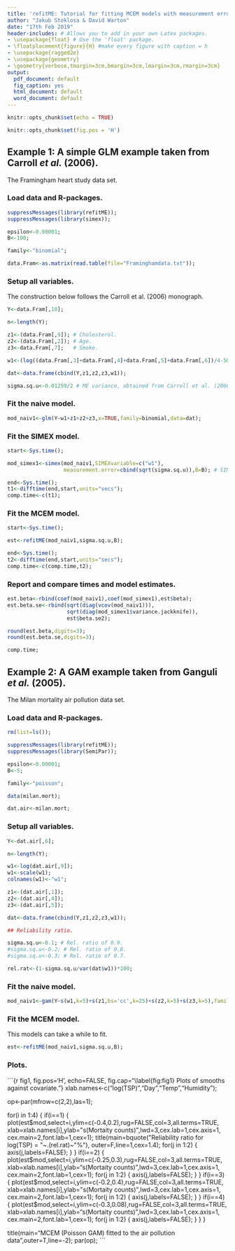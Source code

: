 ```yaml
---
title: 'refitME: Tutorial for fitting MCEM models with measurement error in covariates'
author: "Jakub Stoklosa & David Warton"
date: "17th Feb 2019"
header-includes: # Allows you to add in your own Latex packages.
- \usepackage{float} # Use the 'float' package.
- \floatplacement{figure}{H} #make every figure with caption = h
- \usepackage{ragged2e}
- \usepackage{geometry}
- \geometry{verbose,tmargin=3cm,bmargin=3cm,lmargin=3cm,rmargin=3cm}
output:
  pdf_document: default
  fig_caption: yes
  html_document: default
  word_document: default
---
```


```r
knitr::opts_chunk$set(echo = TRUE)
```

```r
knitr::opts_chunk$set(fig.pos = 'H')
```

## Example 1: A simple GLM example taken from Carroll _et al._ (2006). 

The Framingham heart study data set.

### Load data and R-packages.

```r
suppressMessages(library(refitME));
suppressMessages(library(simex));

epsilon<-0.00001;
B<-100;

family<-"binomial";

data.Fram<-as.matrix(read.table(file="Framinghamdata.txt"));
```

### Setup all variables.

The construction below follows the Carroll et al. (2006) monograph.

```r
Y<-data.Fram[,10];

n<-length(Y);

z1<-(data.Fram[,9]); # Cholesterol.
z2<-(data.Fram[,2]); # Age.
z3<-data.Fram[,7];   # Smoke.

w1<-(log((data.Fram[,3]+data.Fram[,4]+data.Fram[,5]+data.Fram[,6])/4-50)); # Mean exam 2 and 3.

dat<-data.frame(cbind(Y,z1,z2,z3,w1));

sigma.sq.u<-0.01259/2 # ME variance, obtained from Carroll et al. (2006) monograph.
```

### Fit the naive model.

```r
mod_naiv1<-glm(Y~w1+z1+z2+z3,x=TRUE,family=binomial,data=dat);
```

### Fit the SIMEX model.

```r
start<-Sys.time();

mod_simex1<-simex(mod_naiv1,SIMEXvariable=c("w1"),
                  measurement.error=cbind(sqrt(sigma.sq.u)),B=B); # SIMEX.

end<-Sys.time();
t1<-difftime(end,start,units="secs");
comp.time<-c(t1);

```

### Fit the MCEM model.

```r

start<-Sys.time();

est<-refitME(mod_naiv1,sigma.sq.u,B);

end<-Sys.time();
t2<-difftime(end,start,units="secs");
comp.time<-c(comp.time,t2);
```

### Report and compare times and model estimates.

```r
est.beta<-rbind(coef(mod_naiv1),coef(mod_simex1),est$beta);
est.beta.se<-rbind(sqrt(diag(vcov(mod_naiv1))),
                   sqrt(diag(mod_simex1$variance.jackknife)),
                   est$beta.se2);

round(est.beta,digits=3);
round(est.beta.se,digits=3);

comp.time;
```

\clearpage

## Example 2: A GAM example taken from Ganguli _et al._ (2005).

The Milan mortality air pollution data set.

### Load data and R-packages.

```r
rm(list=ls());

suppressMessages(library(refitME));
suppressMessages(library(SemiPar));

epsilon<-0.00001;
B<-5;

family<-"poisson";

data(milan.mort);

dat.air<-milan.mort;
```

### Setup all variables.

```r
Y<-dat.air[,6];

n<-length(Y);

w1<-log(dat.air[,9]);
w1<-scale(w1);
colnames(w1)<-"w1";

z1<-(dat.air[,1]);
z2<-(dat.air[,4]);
z3<-(dat.air[,5]);

dat<-data.frame(cbind(Y,z1,z2,z3,w1));

## Reliability ratio.

sigma.sq.u<-0.1; # Rel. ratio of 0.9.
#sigma.sq.u<-0.2; # Rel. ratio of 0.8.
#sigma.sq.u<-0.3; # Rel. ratio of 0.7.

rel.rat<-(1-sigma.sq.u/var(dat$w1))*100;
```

### Fit the naive model.

```r

mod_naiv1<-gam(Y~s(w1,k=5)+s(z1,bs='cc',k=25)+s(z2,k=5)+s(z3,k=5),family="poisson",data=dat);
```

### Fit the MCEM model.

This models can take a while to fit.

```r
est<-refitME(mod_naiv1,sigma.sq.u,B);
```

### Plots.

```{r fig1, fig.pos='H', echo=FALSE, fig.cap="\\label{fig:fig1} Plots of smooths against covariate."}
xlab.names<-c("log(TSP)","Day","Temp","Humidity");

op<-par(mfrow=c(2,2),las=1);

for(i in 1:4)
  {
  if(i==1)
    {
    plot(est$mod,select=i,ylim=c(-0.4,0.2),rug=FALSE,col=3,all.terms=TRUE,
         xlab=xlab.names[i],ylab="s(Mortaity counts)",lwd=3,cex.lab=1,cex.axis=1,
         cex.main=2,font.lab=1,cex=1);
    title(main=bquote("Reliability ratio for log(TSP) = "~.(rel.rat)~"%"),
          outer=F,line=1,cex=1.4);
    for(j in 1:2)
      {
      axis(j,labels=FALSE);
      }
    }
  if(i==2)
    {
    plot(est$mod,select=i,ylim=c(-0.25,0.3),rug=FALSE,col=3,all.terms=TRUE,
         xlab=xlab.names[i],ylab="s(Mortaity counts)",lwd=3,cex.lab=1,cex.axis=1,
         cex.main=2,font.lab=1,cex=1);
    for(j in 1:2)
      {
      axis(j,labels=FALSE);
      }
    }
  if(i==3)
    {
    plot(est$mod,select=i,ylim=c(-0.2,0.4),rug=FALSE,col=3,all.terms=TRUE,
         xlab=xlab.names[i],ylab="s(Mortaity counts)",lwd=3,cex.lab=1,cex.axis=1,
         cex.main=2,font.lab=1,cex=1);
    for(j in 1:2)
      {
      axis(j,labels=FALSE);
      }
    }
  if(i==4)
    {
    plot(est$mod,select=i,ylim=c(-0.3,0.08),rug=FALSE,col=3,all.terms=TRUE,
         xlab=xlab.names[i],ylab="s(Mortaity counts)",lwd=3,cex.lab=1,cex.axis=1,
         cex.main=2,font.lab=1,cex=1);
    for(j in 1:2)
      {
      axis(j,labels=FALSE);
      }
    }
  }

title(main="MCEM (Poisson GAM) fitted to the air pollution data",outer=T,line=-2);
par(op);
```
